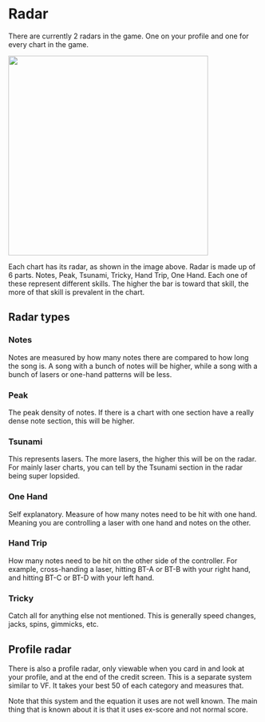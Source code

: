 # Radar
There are currently 2 radars in the game. One on your profile and one for every chart in the game. 

<div className="flex items-center justify-center mt-3">
 <img src='/compendium/radar/radar.png' width="400"/>
</div>

Each chart has its radar, as shown in the image above. Radar is made up of
6 parts. Notes, Peak, Tsunami, Tricky, Hand Trip, One Hand. Each one of these
represent different skills. The higher the bar is toward that skill, the more of
that skill is prevalent in the chart.

## Radar types

### Notes
Notes are measured by how many notes there are compared to how long the song is.
A song with a bunch of notes will be higher, while a song with a bunch of lasers
or one-hand patterns will be less.

### Peak
The peak density of notes. If there is a chart with one section have a really
dense note section, this will be higher.

### Tsunami
This represents lasers. The more lasers, the higher this will be on the radar.
For mainly laser charts, you can tell by the Tsunami section in the radar being
super lopsided.

### One Hand
Self explanatory. Measure of how many notes need to be hit with one hand.
Meaning you are controlling a laser with one hand and notes on the other.

### Hand Trip
How many notes need to be hit on the other side of the controller. For
example, cross-handing a laser, hitting BT-A or BT-B with your right hand,
and hitting BT-C or BT-D with your left hand. 

### Tricky
Catch all for anything else not mentioned. This is generally speed changes, jacks,
spins, gimmicks, etc.

## Profile radar
There is also a profile radar, only viewable when you card in and look at your
profile, and at the end of the credit screen. This is a separate system
similar to VF. It takes your best 50 of each category and measures that.

Note that this system and the equation it uses are not well known. The main
thing that is known about it is that it uses ex-score and not normal score.

